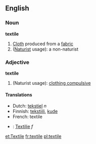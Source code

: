 ==English==
===Noun===
'''textile'''

#[[Cloth]] produced from a [[fabric]]
#([[Naturist]] usage): a non-naturist

===Adjective===
'''textile'''
#(Naturist usage): [[clothing compulsive]]

====Translations====
*Dutch: [[tekstiel]] ''n'' 
*Finnish: [[tekstiili]], [[kude]]
*French: textile
*{{de}}: [[Textilie]] ''f''

[[et:Textile]]
[[fr:textile]]
[[pl:textile]]